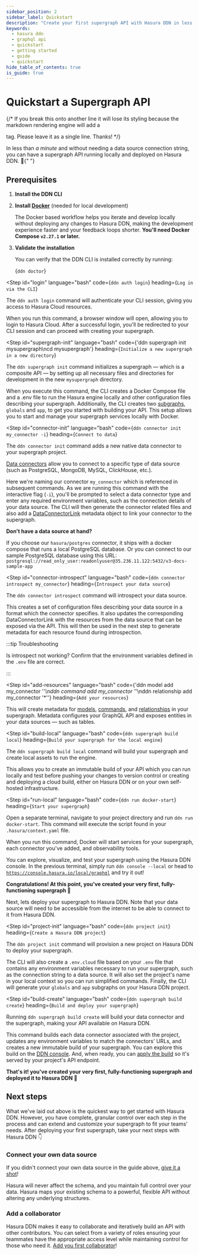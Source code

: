 ```yaml
---
sidebar_position: 2
sidebar_label: Quickstart
description: "Create your first supergraph API with Hasura DDN in less than a minute."
keywords:
  - hasura ddn
  - graphql api
  - quickstart
  - getting started
  - guide
  - quickstart
hide_table_of_contents: true
is_guide: true
---
```



# Quickstart a Supergraph API

<div className="flex flex-col gap-6 mb-10">
  <div className="">
    {/* If you break this onto another line it will lose its styling because the markdown rendering engine will add a <p> tag. Please leave it as a single line. Thanks! */}
    <p className="text-[1.3rem]">
      In less than <em>a minute</em> and without needing a data source connection string, you can have a supergraph API
      running locally and deployed on Hasura DDN. 🚀{" "}
    </p>
  </div>
  <div className="max-w-[750px]">
    <SimpleVideo videoLink="https://www.youtube.com/embed/OsO6TzwFb30" />
  </div>
</div>

## Prerequisites

1. **Install the DDN CLI**

   <InstallTheCli />

2. **Install [Docker](https://docs.docker.com/engine/install/)** (needed for local development)

   The Docker based workflow helps you iterate and develop locally without deploying any changes to Hasura DDN, making
   the development experience faster and your feedback loops shorter. **You'll need Docker Compose `v2.27.1` or later.**

3. **Validate the installation**

   You can verify that the DDN CLI is installed correctly by running:

   <CodeBlock language="bash">{`ddn doctor`}</CodeBlock>

<Step
id="login"
language="bash"
code={`ddn auth login`}
heading={`Log in via the CLI`}
>

The `ddn auth login` command will authenticate your CLI session, giving you access to Hasura Cloud resources.

When you run this command, a browser window will open, allowing you to login to Hasura Cloud. After a successful login,
you'll be redirected to your CLI session and can proceed with creating your supergraph.

</Step>

<Step
id="supergraph-init"
language="bash"
code={'ddn supergraph init mysupergraph\ncd mysupergraph'}
heading={`Initialize a new supergraph in a new directory`}
>

The `ddn supergraph init` command initializes a supergraph — which is a composite API — by setting up all necessary
files and directories for development in the new `mysupergraph` directory.

When you execute this command, the CLI creates a Docker Compose file and a .env file to run the Hasura engine locally
and other configuration files describing your supergraph. Additionally, the CLI creates two
[subgraphs](/project-configuration/subgraphs.mdx), `globals` and `app`, to get you started with building your API. This
setup allows you to start and manage your supergraph services locally with Docker.

</Step>

<Step
id="connector-init"
language="bash"
code={`ddn connector init my_connector -i`}
heading={`Connect to data`}
>

The `ddn connector init` command adds a new native data connector to your supergraph project.

[Data connectors](/data-sources/overview.mdx) allow you to connect to a specific type of data source (such as
PostgreSQL, MongoDB, MySQL, ClickHouse, etc.).

Here we're naming our connector `my_connector` which is referenced in subsequent commands. As we are running this
command with the interactive flag (`-i`), you'll be prompted to select a data connector type and enter any required
environment variables, such as the connection details of your data source. The CLI will then generate the connector
related files and also add a [DataConnectorLink](/supergraph-modeling/data-connector-links.mdx) metadata object to link
your connector to the supergraph.

**Don't have a data source at hand?**

If you choose our `hasura/postgres` connector, it ships with a docker compose that runs a local PostgreSQL database. Or
you can connect to our sample PostgreSQL database using this URL:
`postgresql://read_only_user:readonlyuser@35.236.11.122:5432/v3-docs-sample-app`

</Step>

<Step
id="connector-introspect"
language="bash"
code={`ddn connector introspect my_connector`}
heading={`Introspect your data source`}
>

The `ddn connector introspect` command will introspect your data source.

This creates a set of configuration files describing your data source in a format which the connector specifies. It also
updates the corresponding DataConnectorLink with the resources from the data source that can be exposed via the API.
This will then be used in the next step to generate metadata for each resource found during introspection.

:::tip Troubleshooting

Is introspect not working? Confirm that the environment variables defined in the `.env` file are correct.

:::

</Step>

<Step
id="add-resources"
language="bash"
code={'ddn model add my_connector \'*\'\nddn command add my_connector \'*\'\nddn relationship add my_connector \'*\''}
heading={`Add your resources`}
>

This will create metadata for [models](/supergraph-modeling/models.mdx), [commands](/supergraph-modeling/commands.mdx),
and [relationships](/supergraph-modeling/relationships.mdx) in your supergraph. Metadata configures your GraphQL API and
exposes entities in your data sources — such as tables.

</Step>

<Step
id="build-local"
language="bash"
code={`ddn supergraph build local`}
heading={`Build your supergraph for the local engine`}
>

The `ddn supergraph build local` command will build your supergraph and create local assets to run the engine.

This allows you to create an immutable build of your API which you can run locally and test before pushing your changes
to version control or creating and deploying a cloud build, either on Hasura DDN or on your own self-hosted
infrastructure.

</Step>

<Step
id="run-local"
language="bash"
code={`ddn run docker-start`}
heading={`Start your supergraph`}
>

Open a separate terminal, navigate to your project directory and run `ddn run docker-start`. This command will execute
the script found in your `.hasura/context.yaml` file.

When you run this command, Docker will start services for your supergraph, each connector you've added, and
observability tools.

You can explore, visualize, and test your supergraph using the Hasura DDN console. In the previous terminal, simply run
`ddn console --local` or head to
[`https://console.hasura.io/local/graphql`](https://console.hasura.io/local/graphql?url=http://localhost:3000) and try
it out!

**Congratulations! At this point, you've created your very first, fully-functioning supergraph 🎉**

Next, lets deploy your supergraph to Hasura DDN. Note that your data source will need to be accessible from the internet
to be able to connect to it from Hasura DDN.

</Step>

<Step
id="project-init"
language="bash"
code={`ddn project init`}
heading={`Create a Hasura DDN project`}
>

The `ddn project init` command will provision a new project on Hasura DDN to deploy your supergraph.

The CLI will also create a `.env.cloud` file based on your `.env` file that contains any environment variables necessary
to run your supergraph, such as the connection string to a data source. It will also set the project's name in your
local context so you can run simplified commands. Finally, the CLI will generate your `globals` and `app` subgraphs on
your Hasura DDN project.

</Step>

<Step
id="build-create"
language="bash"
code={`ddn supergraph build create`}
heading={`Build and deploy your supergraph`}
>

Running `ddn supergraph build create` will build your data connector and the supergraph, making your API available on
Hasura DDN.

This command builds each data connector associated with the project, updates any environment variables to match the
connectors' URLs, and creates a new immutable build of your supergraph. You can explore this build on the
[DDN console](https://console.hasura.io/). And, when ready, you can
[apply the build](/cli/commands/ddn_supergraph_build_apply.mdx) so it's served by your project's API endpoint.

**That's it! you've created your very first, fully-functioning supergraph and deployed it to Hasura DDN 🎉**

</Step>

## Next steps

What we've laid out above is the quickest way to get started with Hasura DDN. However, you have complete, granular
control over each step in the process and can extend and customize your supergraph to fit your teams' needs. After
deploying your first supergraph, take your next steps with Hasura DDN 👇

### Connect your own data source

If you didn't connect your own data source in the guide above, [give it a shot](/getting-started/quickstart.mdx)!

Hasura will never affect the schema, and you maintain full control over your data. Hasura maps your existing schema to a
powerful, flexible API without altering any underlying structures.

### Add a collaborator

Hasura DDN makes it easy to collaborate and iteratively build an API with other contributors. You can select from a
variety of roles ensuring your teammates have the appropriate access level while maintaining control for those who need
it. [Add you first collaborator](/collaboration/invite.mdx)!
